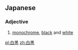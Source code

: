 ==Japanese==
{{ja-kanjitab|しろ|くろ|yomi=k}}

===Adjective===
{{ja-adj|しろくろ|kyu=白黑}}

# [[monochrome]], [[black]] and [[white]]

[[pl:白黒]]
[[zh:白黒]]